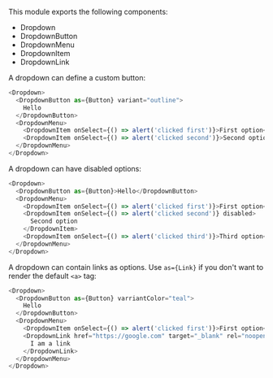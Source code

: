 This module exports the following components:

- Dropdown
- DropdownButton
- DropdownMenu
- DropdownItem
- DropdownLink

A dropdown can define a custom button:

```typescript jsx
<Dropdown>
  <DropdownButton as={Button} variant="outline">
    Hello
  </DropdownButton>
  <DropdownMenu>
    <DropdownItem onSelect={() => alert('clicked first')}>First option</DropdownItem>
    <DropdownItem onSelect={() => alert('clicked second')}>Second option</DropdownItem>
  </DropdownMenu>
</Dropdown>
```

A dropdown can have disabled options:

```typescript jsx
<Dropdown>
  <DropdownButton as={Button}>Hello</DropdownButton>
  <DropdownMenu>
    <DropdownItem onSelect={() => alert('clicked first')}>First option</DropdownItem>
    <DropdownItem onSelect={() => alert('clicked second')} disabled>
      Second option
    </DropdownItem>
    <DropdownItem onSelect={() => alert('clicked third')}>Third option</DropdownItem>
  </DropdownMenu>
</Dropdown>
```

A dropdown can contain links as options. Use `as={Link}` if you don't want to render the default
`<a>` tag:

```typescript jsx
<Dropdown>
  <DropdownButton as={Button} varriantColor="teal">
    Hello
  </DropdownButton>
  <DropdownMenu>
    <DropdownItem onSelect={() => alert('clicked first')}>First option</DropdownItem>
    <DropdownLink href="https://google.com" target="_blank" rel="noopener noreferrer">
      I am a link
    </DropdownLink>
  </DropdownMenu>
</Dropdown>
```
